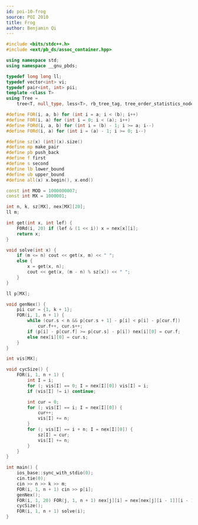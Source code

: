 ```yaml
---
id: poi-10-frog
source: POI 2010
title: Frog
author: Benjamin Qi
---
```


```cpp
#include <bits/stdc++.h>
#include <ext/pb_ds/assoc_container.hpp>

using namespace std;
using namespace __gnu_pbds;

typedef long long ll;
typedef vector<int> vi;
typedef pair<int, int> pii;
template <class T>
using Tree =
    tree<T, null_type, less<T>, rb_tree_tag, tree_order_statistics_node_update>;

#define FOR(i, a, b) for (int i = a; i < (b); i++)
#define F0R(i, a) for (int i = 0; i < (a); i++)
#define FORd(i, a, b) for (int i = (b) - 1; i >= a; i--)
#define F0Rd(i, a) for (int i = (a) - 1; i >= 0; i--)

#define sz(x) (int)(x).size()
#define mp make_pair
#define pb push_back
#define f first
#define s second
#define lb lower_bound
#define ub upper_bound
#define all(x) x.begin(), x.end()

const int MOD = 1000000007;
const int MX = 1000001;

int n, k, sz[MX], nex[MX][20];
ll m;

int get(int x, int lef) {
	F0Rd(i, 20) if (lef & (1 << i)) x = nex[x][i];
	return x;
}

void solve(int x) {
	if (m <= n) cout << get(x, m) << " ";
	else {
		x = get(x, n);
		cout << get(x, (m - n) % sz[x]) << " ";
	}
}

ll p[MX];

void genNex() {
	pii cur = {1, k + 1};
	FOR(i, 1, n + 1) {
		while (cur.s < n && p[cur.s + 1] - p[i] < p[i] - p[cur.f])
			cur.f++, cur.s++;
		if (p[i] - p[cur.f] >= p[cur.s] - p[i]) nex[i][0] = cur.f;
		else nex[i][0] = cur.s;
	}
}

int vis[MX];

void cycSize() {
	FOR(i, 1, n + 1) {
		int I = i;
		for (; vis[I] == 0; I = nex[I][0]) vis[I] = i;
		if (vis[I] != i) continue;

		int cur = 0;
		for (; vis[I] == i; I = nex[I][0]) {
			cur++;
			vis[I] += n;
		}
		for (; vis[I] == i + n; I = nex[I][0]) {
			sz[I] = cur;
			vis[I] += n;
		}
	}
}

int main() {
	ios_base::sync_with_stdio(0);
	cin.tie(0);
	cin >> n >> k >> m;
	FOR(i, 1, n + 1) cin >> p[i];
	genNex();
	FOR(i, 1, 20) FOR(j, 1, n + 1) nex[j][i] = nex[nex[j][i - 1]][i - 1];
	cycSize();
	FOR(i, 1, n + 1) solve(i);
}
```
